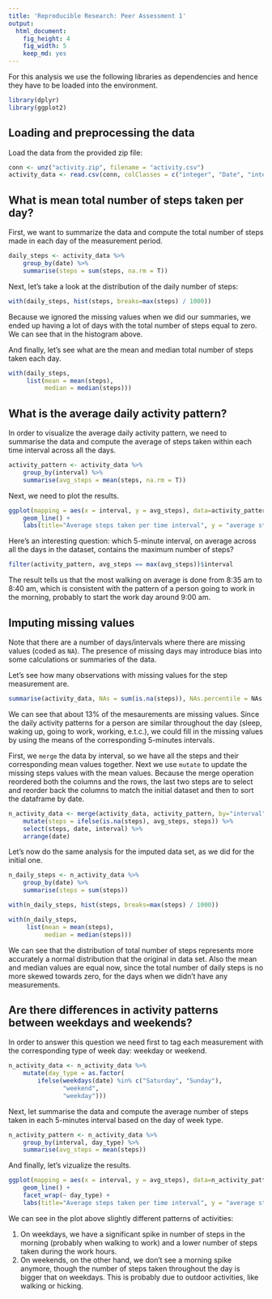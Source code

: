 ```yaml
---
title: 'Reproducible Research: Peer Assessment 1'
output:
  html_document:
    fig_height: 4
    fig_width: 5
    keep_md: yes
---
```


For this analysis we use the following libraries as dependencies and hence they have to be loaded into the environment.

```r
library(dplyr)
library(ggplot2)
```

## Loading and preprocessing the data

Load the data from the provided zip file:

```r
conn <- unz("activity.zip", filename = "activity.csv")
activity_data <- read.csv(conn, colClasses = c("integer", "Date", "integer"))
```

## What is mean total number of steps taken per day?

First, we want to summarize the data and compute the total number of steps made in each day of the measurement period. 

```r
daily_steps <- activity_data %>%
    group_by(date) %>% 
    summarise(steps = sum(steps, na.rm = T))
```

Next, let's take a look at the distribution of the daily number of steps:

```r
with(daily_steps, hist(steps, breaks=max(steps) / 1000))
```

Because we ignored the missing values when we did our summaries, we ended up having a lot of days with the total number of steps equal to zero. We can see that in the histogram above.

And finally, let's see what are the mean and median total number of steps taken each day.

```r
with(daily_steps,
     list(mean = mean(steps),
          median = median(steps)))
```

## What is the average daily activity pattern?

In order to visualize the average daily activity pattern, we need to summarise the data and compute the average of steps taken within each time interval across all the days.

```r
activity_pattern <- activity_data %>%
    group_by(interval) %>% 
    summarise(avg_steps = mean(steps, na.rm = T))
```

Next, we need to plot the results.

```r
ggplot(mapping = aes(x = interval, y = avg_steps), data=activity_pattern) + 
    geom_line() +
    labs(title="Average steps taken per time interval", y = "average steps taken")
```

Here's an interesting question: which 5-minute interval, on average across all the days in the dataset, contains the maximum number of steps?

```r
filter(activity_pattern, avg_steps == max(avg_steps))$interval
```

The result tells us that the most walking on average is done from 8:35 am to 8:40 am, which is consistent with the pattern of a person going to work in the morning, probably to start the work day around 9:00 am.

## Imputing missing values

Note that there are a number of days/intervals where there are missing values (coded as ```NA```). The presence of missing days may introduce bias into some calculations or summaries of the data.

Let's see how many observations with missing values for the step measurement are.

```r
summarise(activity_data, NAs = sum(is.na(steps)), NAs.percentile = NAs / n() * 100)
```

We can see that about 13% of the mesaurements are missing values. Since the daily activity patterns for a person are similar throughout the day (sleep, waking up, going to work, working, e.t.c.), we could fill in the missing values by using the means of the corresponding 5-minutes intervals.

First, we `merge` the data by interval, so we have all the steps and their corresponding mean values together. Next we use `mutate` to update the missing steps values with the mean values. Because the merge operation reordered both the columns and the rows, the last two steps are to select and reorder back the columns to match the initial dataset and then to sort the dataframe by date.

```r
n_activity_data <- merge(activity_data, activity_pattern, by="interval") %>%
    mutate(steps = ifelse(is.na(steps), avg_steps, steps)) %>%
    select(steps, date, interval) %>% 
    arrange(date)
```

Let's now do the same analysis for the imputed data set, as we did for the initial one.

```r
n_daily_steps <- n_activity_data %>%
    group_by(date) %>% 
    summarise(steps = sum(steps))
```

```r
with(n_daily_steps, hist(steps, breaks=max(steps) / 1000))
```

```r
with(n_daily_steps,
     list(mean = mean(steps),
          median = median(steps)))
```

We can see that the distribution of total number of steps represents more accurately a normal distribution that the original in data set. Also the mean and median values are equal now, since the total number of daily steps is no more skewed towards zero, for the days when we didn't have any measurements.

## Are there differences in activity patterns between weekdays and weekends?

In order to answer this question we need first to tag each measurement with the corresponding type of week day: weekday or weekend.

```r
n_activity_data <- n_activity_data %>%
    mutate(day_type = as.factor(
        ifelse(weekdays(date) %in% c("Saturday", "Sunday"), 
               "weekend",
               "weekday")))
```

Next, let summarise the data and compute the average number of steps taken in each 5-minutes interval based on the day of week type.

```r
n_activity_pattern <- n_activity_data %>%
    group_by(interval, day_type) %>% 
    summarise(avg_steps = mean(steps))
```

And finally, let's vizualize the results.

```r
ggplot(mapping = aes(x = interval, y = avg_steps), data=n_activity_pattern) + 
    geom_line() +
    facet_wrap(~ day_type) +
    labs(title="Average steps taken per time interval", y = "average steps taken")
```

We can see in the plot above slightly different patterns of activities:

1. On weekdays, we have a significant spike in number of steps in the morning (probably when walking to work) and a lower number of steps taken during the work hours.
2. On weekends, on the other hand, we don't see a morning spike anymore, though the number of steps taken throughout the day is bigger that on weekdays. This is probably due to outdoor activities, like walking or hicking.
